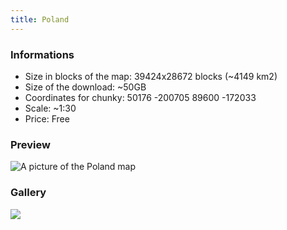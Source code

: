 ---
title: Poland
---


### Informations
* Size in blocks of the map: 39424x28672 blocks (~4149 km2)
* Size of the download: ~50GB
* Coordinates for chunky: 50176 -200705 89600 -172033 
* Scale: ~1:30
* Price: Free

### Preview
<img src="/img/maps/previews/europe/poland.webp" alt="A picture of the Poland map"></img>   

### Gallery
<Slider dots arrows={false} infinite slidesToShow={1} slidesToScroll={1} pauseOnHover speed={500} autoplay autoplaySpeed={3000}>
    <img src="/img/maps/gallery/europe/poland/0.webp"></img>
</Slider>